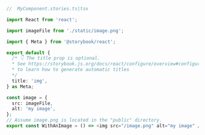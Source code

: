 ```ts
//  MyComponent.stories.ts|tsx

import React from 'react';

import imageFile from './static/image.png';

import { Meta } from '@storybook/react';

export default {
  /* 👇 The title prop is optional.
  * See https://storybook.js.org/docs/react/configure/overview#configure-story-loading
  * to learn how to generate automatic titles
  */
  title: 'img',
} as Meta;

const image = {
  src: imageFile,
  alt: 'my image',
};
// Assume image.png is located in the "public" directory.
export const WithAnImage = () => <img src="/image.png" alt="my image" />;
```